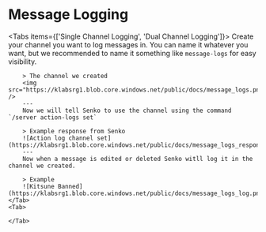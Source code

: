 
# Message Logging

<Tabs items={['Single Channel Logging', 'Dual Channel Logging']}>
	<Tab>
		Create your channel you want to log messages in. You can name it whatever you want, but we recommended to name it something like `message-logs` for easy visibility.

		> The channel we created
		<img src="https://klabsrg1.blob.core.windows.net/public/docs/message_logs.png" />
		---
		Now we will tell Senko to use the channel using the command `/server action-logs set`

		> Example response from Senko
		![Action log channel set](https://klabsrg1.blob.core.windows.net/public/docs/message_logs_response.png)
		---
		Now when a message is edited or deleted Senko witll log it in the channel we created.

		> Example
		![Kitsune Banned](https://klabsrg1.blob.core.windows.net/public/docs/message_logs_log.png)
	</Tab>
	<Tab>

	</Tab>
</Tabs>